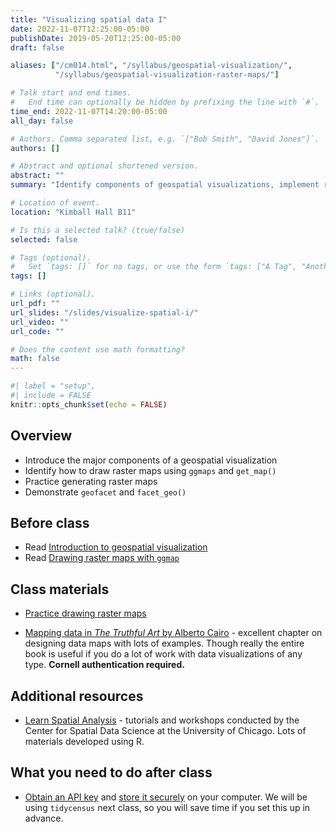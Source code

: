 ```yaml
---
title: "Visualizing spatial data I"
date: 2022-11-07T12:25:00-05:00
publishDate: 2019-05-20T12:25:00-05:00
draft: false

aliases: ["/cm014.html", "/syllabus/geospatial-visualization/",
          "/syllabus/geospatial-visualization-raster-maps/"]

# Talk start and end times.
#   End time can optionally be hidden by prefixing the line with `#`.
time_end: 2022-11-07T14:20:00-05:00
all_day: false

# Authors. Comma separated list, e.g. `["Bob Smith", "David Jones"]`.
authors: []

# Abstract and optional shortened version.
abstract: ""
summary: "Identify components of geospatial visualizations, implement raster maps using ggplot2, and introduce geofaceting."

# Location of event.
location: "Kimball Hall B11"

# Is this a selected talk? (true/false)
selected: false

# Tags (optional).
#   Set `tags: []` for no tags, or use the form `tags: ["A Tag", "Another Tag"]` for one or more tags.
tags: []

# Links (optional).
url_pdf: ""
url_slides: "/slides/visualize-spatial-i/"
url_video: ""
url_code: ""

# Does the content use math formatting?
math: false
---
```


```r
#| label = "setup",
#| include = FALSE
knitr::opts_chunk$set(echo = FALSE)
```

## Overview

* Introduce the major components of a geospatial visualization
* Identify how to draw raster maps using `ggmaps` and `get_map()`
* Practice generating raster maps
* Demonstrate `geofacet` and `facet_geo()`

## Before class

* Read [Introduction to geospatial visualization](/notes/intro-geospatial-viz/)
* Read [Drawing raster maps with `ggmap`](/notes/raster-maps-with-ggmap/)

## Class materials

* [Practice drawing raster maps](/notes/raster-maps-practice/)

* [Mapping data in *The Truthful Art* by Alberto Cairo](https://learning.oreilly.com/library/view/the-truthful-art/9780133440492/ch10.html#ch10) - excellent chapter on designing data maps with lots of examples. Though really the entire book is useful if you do a lot of work with data visualizations of any type. **Cornell authentication required.**

## Additional resources

* [Learn Spatial Analysis](https://spatialanalysis.github.io/) - tutorials and workshops conducted by the Center for Spatial Data Science at the University of Chicago. Lots of materials developed using R.

## What you need to do after class

* [Obtain an API key](https://api.census.gov/data/key_signup.html) and [store it securely](/notes/application-program-interface/#census-data-with-tidycensus) on your computer. We will be using `tidycensus` next class, so you will save time if you set this up in advance.
